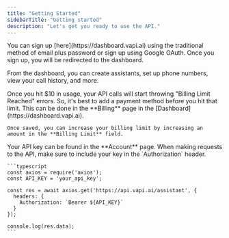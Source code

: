 ```yaml
---
title: "Getting Started"
sidebarTitle: "Getting started"
description: "Let's get you ready to use the API."
---
```


<Steps>
  <Step title="Sign Up">
    You can sign up [here](https://dashboard.vapi.ai) using the traditional method of email plus password or sign up using Google OAuth. Once you sign up, you will be redirected to the dashboard.

From the dashboard, you can create assistants, set up phone numbers, view your call history, and more.

  </Step>
  <Step title="Add a Payment Method">
    Once you hit $10 in usage, your API calls will start throwing "Billing Limit Reached" errors. So, it's best to add a payment method before you hit that limit. This can be done in the **Billing** page in the [Dashboard](https://dashboard.vapi.ai).

    Once saved, you can increase your billing limit by increasing an amount in the **Billing Limit** field.

  </Step>
   <Step title="Use your API key">
    Your API key can be found in the **Account** page. When making requests to the API, make sure to include your key in the `Authorization` header.
    
    ```typescript
    const axios = require('axios');
    const API_KEY = 'your_api_key';

    const res = await axios.get('https://api.vapi.ai/assistant', {
      headers: {
        Authorization: `Bearer ${API_KEY}`
      }
    });

    console.log(res.data);
    ```

  </Step>
</Steps>

